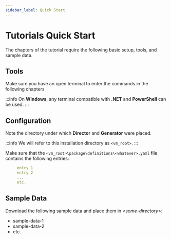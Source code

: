 ```yaml
---
sidebar_label: Quick Start
---
```


# Tutorials Quick Start

The chapters of the tutorial require the following basic setup, tools, and sample data.

## Tools

Make sure you have an open terminal to enter the commands in the following chapters

:::info
On **Windows**, any terminal compatible with **.NET** and **PowerShell** can be used.
:::

## Configuration

Note the directory under which **Director** and **Generator** were placed.

:::info
We will refer to this installation directory as `<vm_root>`.
:::

Make sure that the `<vm_root>\package\definitions\<whatever>.yaml` file contains the following entries:

```yaml
     entry 1
     entry 2
     ...
     etc.
```

## Sample Data

Download the following sample data and place them in &lt;_some-directory_&gt;:

  * sample-data-1
  * sample-data-2
  * etc.
